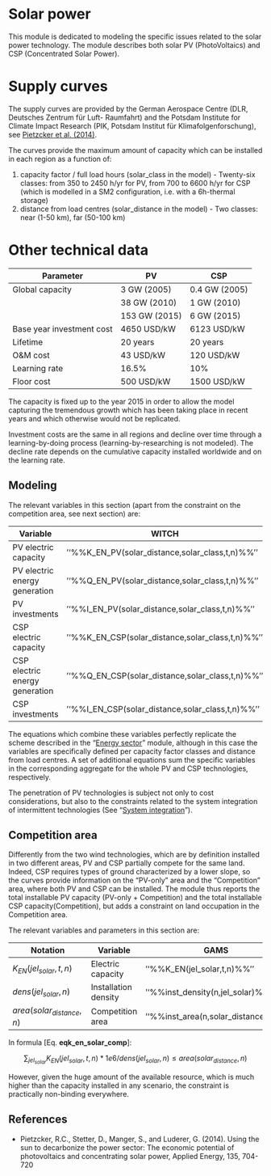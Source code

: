 # Solar power

This module is dedicated to modeling the specific issues related to the solar power technology. The module describes both solar PV (PhotoVoltaics) and CSP (Concentrated Solar Power).


# Supply curves

The supply curves are provided by the German Aerospace Centre (DLR, Deutsches Zentrum für Luft- Raumfahrt) and the Potsdam Institute for Climate Impact Research (PIK, Potsdam Institut für Klimafolgenforschung), see [Pietzcker et al. (2014)](http://www.sciencedirect.com/science/article/pii/S0306261914008149).

The curves provide the maximum amount of capacity which can be installed in each region as a function of:

 1.  capacity factor / full load hours (solar_class in the model) - Twenty-six classes: from 350 to 2450 h/yr for PV, from 700 to 6600 h/yr for CSP (which is modelled in a SM2 configuration, i.e. with a 6h-thermal storage)
 2.  distance from load centres (solar_distance in the model) - Two classes: near (1-50 km), far (50-100 km)


# Other technical data


 | Parameter                 | PV            | CSP           | 
 | ---------                 | --            | ---           | 
 | Global capacity           | 3 GW (2005)   | 0.4 GW (2005) | 
 |                           | 38 GW (2010)  | 1 GW (2010)   | 
 |                           | 153 GW (2015) | 6 GW (2015)   | 
 | Base year investment cost | 4650 USD/kW   | 6123 USD/kW   | 
 | Lifetime                  | 20 years      | 20 years      | 
 | O&M cost                  | 43 USD/kW     | 120 USD/kW    | 
 | Learning rate             | 16.5%         | 10%           | 
 | Floor cost                | 500 USD/kW    | 1500 USD/kW   | 

The capacity is fixed up to the year 2015 in order to allow the model capturing the tremendous growth which has been taking place in recent years and which otherwise would not be replicated.

Investment costs are the same in all regions and decline over time through a learning-by-doing process (learning-by-researching is not modeled). The decline rate depends on the cumulative capacity installed worldwide and on the learning rate.


## Modeling

The relevant variables in this section (apart from the constraint on the competition area, see next section) are:

 | Variable                       | WITCH                                            | Unit | 
 | --------                       | -----                                            | ---- | 
 | PV electric capacity           | ''%%K_EN_PV(solar_distance,solar_class,t,n)%%''  | TW   | 
 | PV electric energy generation  | ''%%Q_EN_PV(solar_distance,solar_class,t,n)%%''  | TWh  | 
 | PV investments                 | ''%%I_EN_PV(solar_distance,solar_class,t,n)%%''  | T$   | 
 | CSP electric capacity          | ''%%K_EN_CSP(solar_distance,solar_class,t,n)%%'' | TW   | 
 | CSP electric energy generation | ''%%Q_EN_CSP(solar_distance,solar_class,t,n)%%'' | TWh  | 
 | CSP investments                | ''%%I_EN_CSP(solar_distance,solar_class,t,n)%%'' | T$   | 

The equations which combine these variables perfectly replicate the scheme described in the "[Energy sector](mod_energy)" module, although in this case the variables are specifically defined per capacity factor classes and distance from load centres. A set of additional equations sum the specific variables in the corresponding aggregate for the whole PV and CSP technologies, respectively.

The penetration of PV technologies is subject not only to cost considerations, but also to the constraints related to the system integration of intermittent technologies (See "[System integration](mod_systint)").


## Competition area

Differently from the two wind technologies, which are by definition installed in two different areas, PV and CSP partially compete for the same land. Indeed, CSP requires types of ground characterized by a lower slope, so the curves provide information on the "PV-only" area and the "Competition" area, where both PV and CSP can be installed. The module thus reports the total installable PV capacity (PV-only + Competition) and the total installable CSP capacity(Competition), but adds a constraint on land occupation in the Competition area.

The relevant variables and parameters in this section are:

 | Notation                   | Variable             | GAMS                                | Unit      | 
 | --------                   | --------             | ----                                | ----      | 
 | $K_{EN}(jel_{solar},t,n)$  | Electric capacity    | ''%%K_EN(jel_solar,t,n)%%''         | TW        | 
 | $dens(jel_{solar},n)$      | Installation density | ''%%inst_density(n,jel_solar)%%''   | MW/km$^2$ | 
 | $area(solar_{distance},n)$ | Competition area     | ''%%inst_area(n,solar_distance)%%'' | km²      | 

In formula [Eq. **eqk_en_solar_comp**]: 

$$
	\sum_{jel_{solar}} K_{EN}(jel_{solar},t,n) * 1e6 / dens(jel_{solar},n) ≤ area(solar_{distance},n)
$$

However, given the huge amount of the available resource, which is much higher than the capacity installed in any scenario, the constraint is practically non-binding everywhere.

## References


*  Pietzcker, R.C., Stetter, D., Manger, S., and Luderer, G. (2014). Using the sun to decarbonize the power sector: The economic potential of photovoltaics and concentrating solar power, Applied Energy, 135, 704-720
    


